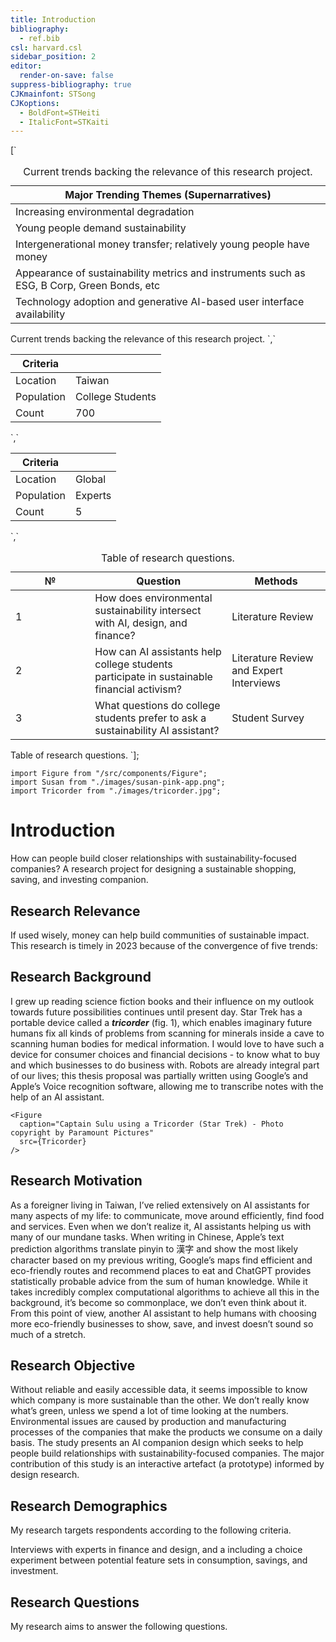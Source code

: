 ```yaml
---
title: Introduction
bibliography:
  - ref.bib
csl: harvard.csl
sidebar_position: 2
editor:
  render-on-save: false
suppress-bibliography: true
CJKmainfont: STSong
CJKoptions:
  - BoldFont=STHeiti
  - ItalicFont=STKaiti
---
```





[`
<table>
<caption>Current trends backing the relevance of this research project.</caption>
<colgroup>
<col style="width: 100%" />
</colgroup>
<thead>
<tr class="header">
<th>Major Trending Themes (Supernarratives)</th>
</tr>
</thead>
<tbody>
<tr class="odd">
<td>Increasing environmental degradation</td>
</tr>
<tr class="even">
<td>Young people demand sustainability</td>
</tr>
<tr class="odd">
<td>Intergenerational money transfer; relatively young people have money</td>
</tr>
<tr class="even">
<td>Appearance of sustainability metrics and instruments such as ESG, B Corp, Green Bonds, etc</td>
</tr>
<tr class="odd">
<td>Technology adoption and generative AI-based user interface availability</td>
</tr>
</tbody>
</table>
Current trends backing the relevance of this research project.
`,`
<table>
<thead>
<tr class="header">
<th>Criteria</th>
<th></th>
</tr>
</thead>
<tbody>
<tr class="odd">
<td>Location</td>
<td>Taiwan</td>
</tr>
<tr class="even">
<td>Population</td>
<td>College Students</td>
</tr>
<tr class="odd">
<td>Count</td>
<td>700</td>
</tr>
</tbody>
</table>
`,`
<table>
<thead>
<tr class="header">
<th>Criteria</th>
<th></th>
</tr>
</thead>
<tbody>
<tr class="odd">
<td>Location</td>
<td>Global</td>
</tr>
<tr class="even">
<td>Population</td>
<td>Experts</td>
</tr>
<tr class="odd">
<td>Count</td>
<td>5</td>
</tr>
</tbody>
</table>
`,`
<table>
<caption>Table of research questions.</caption>
<colgroup>
<col style="width: 25%" />
<col style="width: 43%" />
<col style="width: 31%" />
</colgroup>
<thead>
<tr class="header">
<th>№</th>
<th>Question</th>
<th>Methods</th>
</tr>
</thead>
<tbody>
<tr class="odd">
<td>1</td>
<td>How does environmental sustainability intersect with AI, design, and finance?</td>
<td>Literature Review</td>
</tr>
<tr class="even">
<td>2</td>
<td>How can AI assistants help college students participate in sustainable financial activism?</td>
<td>Literature Review and Expert Interviews</td>
</tr>
<tr class="odd">
<td>3</td>
<td>What questions do college students prefer to ask a sustainability AI assistant?</td>
<td>Student Survey</td>
</tr>
</tbody>
</table>
Table of research questions.
`];

````mdx-code-block
import Figure from "/src/components/Figure";
import Susan from "./images/susan-pink-app.png";
import Tricorder from "./images/tricorder.jpg";
````

# Introduction

How can people build closer relationships with sustainability-focused
companies? A research project for designing a sustainable shopping,
saving, and investing companion.

## Research Relevance

If used wisely, money can help build communities of sustainable impact.
This research is timely in 2023 because of the convergence of five
trends:

<div dangerouslySetInnerHTML={{ __html: quartoRawHtml[0] }} />

## Research Background

I grew up reading science fiction books and their influence on my
outlook towards future possibilities continues until present day. Star
Trek has a portable device called a ***tricorder*** (fig. 1), which
enables imaginary future humans fix all kinds of problems from scanning
for minerals inside a cave to scanning human bodies for medical
information. I would love to have such a device for consumer choices and
financial decisions - to know what to buy and which businesses to do
business with. Robots are already integral part of our lives; this
thesis proposal was partially written using Google’s and Apple’s Voice
recognition software, allowing me to transcribe notes with the help of
an AI assistant.

````mdx-code-block
<Figure
  caption="Captain Sulu using a Tricorder (Star Trek) - Photo copyright by Paramount Pictures"
  src={Tricorder}
/>
````

## Research Motivation

As a foreigner living in Taiwan, I’ve relied extensively on AI
assistants for many aspects of my life: to communicate, move around
efficiently, find food and services. Even when we don’t realize it, AI
assistants helping us with many of our mundane tasks. When writing in
Chinese, Apple’s text prediction algorithms translate pinyin to 漢字 and
show the most likely character based on my previous writing, Google’s
maps find efficient and eco-friendly routes and recommend places to eat
and ChatGPT provides statistically probable advice from the sum of human
knowledge. While it takes incredibly complex computational algorithms to
achieve all this in the background, it’s become so commonplace, we don’t
even think about it. From this point of view, another AI assistant to
help humans with choosing more eco-friendly businesses to show, save,
and invest doesn’t sound so much of a stretch.

## Research Objective

Without reliable and easily accessible data, it seems impossible to know
which company is more sustainable than the other. We don’t really know
what’s green, unless we spend a lot of time looking at the numbers.
Environmental issues are caused by production and manufacturing
processes of the companies that make the products we consume on a daily
basis. The study presents an AI companion design which seeks to help
people build relationships with sustainability-focused companies. The
major contribution of this study is an interactive artefact (a
prototype) informed by design research.

## Research Demographics

My research targets respondents according to the following criteria.

<div dangerouslySetInnerHTML={{ __html: quartoRawHtml[1] }} />

Interviews with experts in finance and design, and a including a choice
experiment between potential feature sets in consumption, savings, and
investment.

<div dangerouslySetInnerHTML={{ __html: quartoRawHtml[2] }} />

## Research Questions

My research aims to answer the following questions.

<div dangerouslySetInnerHTML={{ __html: quartoRawHtml[3] }} />
